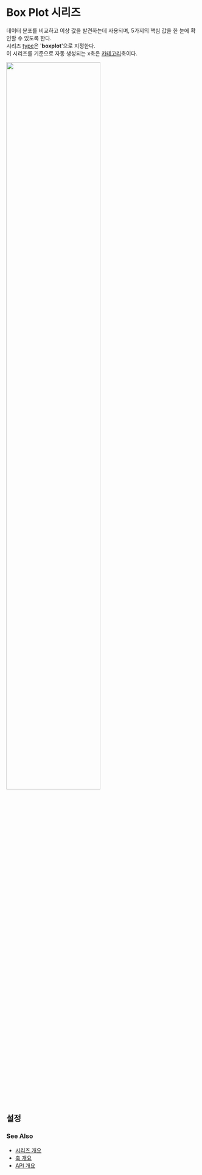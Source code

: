 # Box Plot 시리즈

데이터 분포를 비교하고 이상 값을 발견하는데 사용되며,
5가지의 핵심 값을 한 눈에 확인할 수 있도록 한다.<br/>
시리즈 [type](/config/config/series#type)은 '**boxplot**'으로 지정한다.<br/>
이 시리즈를 기준으로 자동 생성되는 x축은 [카테고리](/config/config/xAxis/category)축이다.

<img src="/images/guide/series-boxplot-01.png" width="70%" class="border-img"/>

## 설정

### See Also

- [시리즈 개요](/guide/series)
- [축 개요](/guide/axes)
- [API 개요](/docs)